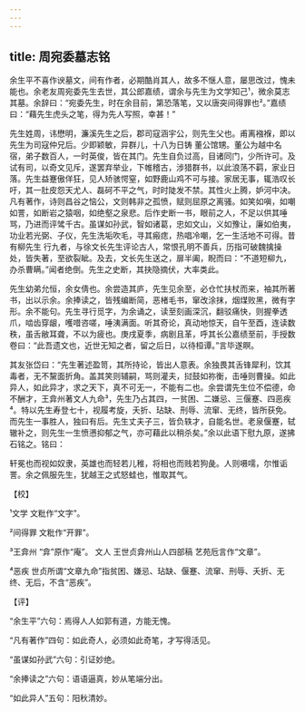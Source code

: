 ```yaml
---
---
---
```

title: 周宛委墓志铭
---







余生平不喜作谀墓文，间有作者，必期酷肖其人，故多不惬人意，屡思改过，愧未能也。余老友周宛委先生去世，其公郎嘉绩，谓余与先生为文学知己¹，微余莫志其墓。余辞曰：“宛委先生，时在余目前，第恐落笔，又以唐突间得罪也²。”嘉绩曰：“藉先生虎头之笔，得为先人写照，幸甚！”

先生姓周，讳懋明，濂溪先生之后，郡司寇涵宇公，则先生父也。甫离襁褓，即以先生为司寇仲兄后。少即颖敏，异群儿，十八为日铸 董公馆甥。董公为越中名宿，弟子数百人，一时英俊，皆在其门。先生自负过高，目诸同门，少所许可。及试有司，以奇文见斥，遂罢弃举业，下帷稽古，涉猎群书，以此浪荡不羁，家业日落。先生益蹇傲佯狂，见人矫骇愕窒，如野鹿山鸡不可与接。家居无事，辄浩叹长吁，其一肚皮怨天尤人、磊砢不平之气，时时陡发不禁。其性火上腾，妒河中决。凡有著作，诗则昌谷之恼公，文则韩非之孤愤，赋则屈原之离骚。如笑如嗔，如嘲如詈，如断岩之猿咽，如绝壑之泉悲。后作史断一书，眼前之人，不足以供其唾骂，乃进而评骘千古。虽谋如孙武，智如诸葛，忠如文山，义如豫让，廉如伯夷，功业若光弼、子仪，先生洗垢吹毛，寻其瘢痣，热唱冷嘲，乞一生活地不可得。昔有柳先生 行九者，与徐文长先生评论古人，常恨孔明不善兵，历指可破魏擒操处，皆失著，至欲裂眦。及去，文长先生送之，扉半阖，睨而曰：“不道短柳九，办杀曹瞒。”闻者绝倒。先生之史断，其抉隐摘伏，大率类此。

先生幼弟允恒，余女倩也。余尝造其庐，先生见余至，必仓忙扶杖而来，袖其所著书，出以示余。余捧读之，皆残编断简，恶楮毛书，窜改涂抹，烟煤败黑，微有字形。余不能句。先生寻行觅字，为余诵之，读至刻画深沉，翻驳痛快，则握拳透爪，啮齿穿龈，嚄唶咨嗟，唾洟满面。听其奇论，真动地惊天，自午至酉，连读数秩，虽舌敝耳聋，不以为疲也。庚戌夏季，病剧且革，呼其长公嘉绩至前，手授数卷曰：“此吾遗文也，近世无知之者，留之后日，以待桓谭。”言毕遂瞑。

其友张岱曰：“先生著述盈笥，其所持论，皆出人意表。余独畏其舌锋犀利，饮其毒者，无不黧面折角。盖其笑则辅嗣，骂则灌夫，挝鼓如祢衡，击唾则曹操。如此异人，如此异才，求之天下，真不可无一，不能有二也。余尝谓先生位不偿德，命不酬才，王弇州著文人九命³，先生乃占其四，一贫困、二嫌忌、三偃蹇、四恶疾⁴。特以先生寿登七十，视履考旋，夭折、玷缺、刑辱、流窜、无终，皆所获免。而先生一事胜人，独曰有后。先生丈夫子三，皆负轶才，自能名世。老泉偃蹇，轼 辙补之，则先生一生愤懑抑郁之气，亦可藉此以稍杀矣。”余以此语下慰九原，遂拂石铭之。铭曰：

轩冕也而视如奴隶，英雄也而轻若儿稚，将相也而贱若狗彘。人则嗫嚅，尔惟诟詈。余之佩服先生，犹越王之式怒蛙也，惟取其气。

【校】

¹文学 文粃作“文字”。

²间得罪 文粃作“开罪”。

³王弇州 “弇”原作“庵”。 文人 王世贞弇州山人四部稿 艺苑卮言作“文章”。

⁴恶疾 世贞所谓“文章九命”指贫困、嫌忌、玷缺、偃蹇、流窜、刑辱、夭折、无终、无后，不含“恶疾”。

【评】

“余生平”六句：焉得人人如郭有道，方能无愧。

“凡有著作”四句：如此奇人，必须如此奇笔，才写得活见。

“虽谋如孙武”六句：引证妙绝。

“余捧读之”六句：语语逼真，妙从笔端分出。

“如此异人”五句：阳秋清妙。